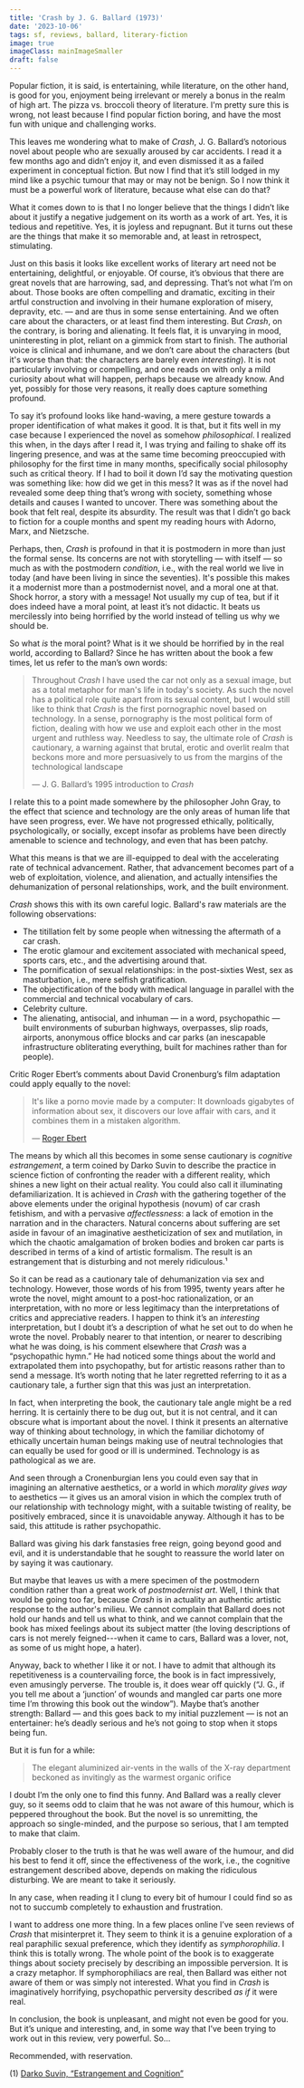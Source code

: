```yaml
---
title: 'Crash by J. G. Ballard (1973)'
date: '2023-10-06'
tags: sf, reviews, ballard, literary-fiction
image: true
imageClass: mainImageSmaller
draft: false
---
```

Popular fiction, it is said, is entertaining, while literature, on the other hand, is good for you, enjoyment being irrelevant or merely a bonus in the realm of high art. The pizza vs. broccoli theory of literature. I'm pretty sure this is wrong, not least because I find popular fiction boring, and have the most fun with unique and challenging works.

This leaves me wondering what to make of _Crash_, J. G. Ballard’s notorious novel about people who are sexually aroused by car accidents. I read it a few months ago and didn’t enjoy it, and even dismissed it as a failed experiment in conceptual fiction. But now I find that it’s still lodged in my mind like a psychic tumour that may or may not be benign. So I now think it must be a powerful work of literature, because what else can do that?

What it comes down to is that I no longer believe that the things I didn’t like about it justify a negative judgement on its worth as a work of art. Yes, it is  tedious and repetitive. Yes, it is joyless and repugnant. But it turns out these are the things that make it so memorable and, at least in retrospect, stimulating.

Just on this basis it looks like excellent works of literary art need not be entertaining, delightful, or enjoyable. Of course, it’s obvious that there are great novels that are harrowing, sad, and depressing. That’s not what I’m on about. Those books are often compelling and dramatic, exciting in their artful construction and involving in their humane exploration of misery, depravity, etc. — and are thus in some sense entertaining. And we often care about the characters, or at least find them interesting. But _Crash_, on the contrary, is boring and alienating. It feels flat, it is unvarying in mood, uninteresting in plot, reliant on a gimmick from start to finish. The authorial voice is clinical and inhumane, and we don’t care about the characters (but it's worse than that: the characters are barely even _interesting_). It is not particularly involving or compelling, and one reads on with only a mild curiosity about what will happen, perhaps because we already know. And yet, possibly for those very reasons, it really does capture something profound.

To say it’s profound looks like hand-waving, a mere gesture towards a proper identification of what makes it good. It is that, but it fits well in my case because I experienced the novel as somehow _philosophical_. I realized this when, in the days after I read it, I was trying and failing to shake off its lingering presence, and was at the same time becoming preoccupied with philosophy for the first time in many months, specifically social philosophy such as critical theory. If I had to boil it down I’d say the motivating question was something like: how did we get in this mess? It was as if the novel had revealed some deep thing that’s wrong with society, something whose details and causes I wanted to uncover. There was something about the book that felt real, despite its absurdity. The result was that I didn’t go back to fiction for a couple months and spent my reading hours with Adorno, Marx, and Nietzsche.

Perhaps, then, _Crash_ is profound in that it is postmodern in more than just the formal sense. Its concerns are not with storytelling — with itself — so much as with the postmodern _condition_, i.e., with the real world we live in today (and have been living in since the seventies). It's possible this makes it a modernist more than a postmodernist novel, and a moral one at that. Shock horror, a story with a message! Not usually my cup of tea, but if it does indeed have a moral point, at least it’s not didactic. It beats us mercilessly into being horrified by the world instead of telling us why we should be.

So what _is_ the moral point? What is it we should be horrified by in the real world, according to Ballard? Since he has written about the book a few times, let us refer to the man’s own words:

> Throughout _Crash_ I have used the car not only as a sexual image, but as a total metaphor for man's life in today's society. As such the novel has a political role quite apart from its sexual content, but I would still like to think that _Crash_ is the first pornographic novel based on technology. In a sense, pornography is the most political form of fiction, dealing with how we use and exploit each other in the most urgent and ruthless way. Needless to say, the ultimate role of _Crash_ is cautionary, a warning against that brutal, erotic and overlit realm that beckons more and more persuasively to us from the margins of the technological landscape
>
> — J. G. Ballard’s 1995 introduction to _Crash_

I relate this to a point made somewhere by the philosopher John Gray, to the effect that science and technology are the only areas of human life that have seen progress, ever. We have not progressed ethically, politically, psychologically, or socially, except insofar as problems have been directly amenable to science and technology, and even that has been patchy.

What this means is that we are ill-equipped to deal with the accelerating rate of technical advancement. Rather, that advancement becomes part of a web of exploitation, violence, and alienation, and actually intensifies the dehumanization of personal relationships, work, and the built environment.

_Crash_ shows this with its own careful logic. Ballard's raw materials are the following observations:

* The titillation felt by some people when witnessing the aftermath of a car crash.
* The erotic glamour and excitement associated with mechanical speed, sports cars, etc., and the advertising around that.
* The pornification of sexual relationships: in the post-sixties West, sex as masturbation, i.e., mere selfish gratification.
* The objectification of the body with medical language in parallel with the commercial and technical vocabulary of cars.
* Celebrity culture.
* The alienating, antisocial, and inhuman — in a word, psychopathic — built environments of suburban highways, overpasses, slip roads, airports, anonymous office blocks and car parks (an inescapable infrastructure obliterating everything, built for machines rather than for people).

Critic Roger Ebert’s comments about David Cronenburg’s film adaptation could apply equally to the novel:

> It's like a porno movie made by a computer: It downloads gigabytes of information about sex, it discovers our love affair with cars, and it combines them in a mistaken algorithm.
>
> — [Roger Ebert](https://www.rogerebert.com/reviews/crash-1997)

The means by which all this becomes in some sense cautionary is _cognitive estrangement_, a term coined by Darko Suvin to describe the practice in science fiction of confronting the reader with a different reality, which shines a new light on their actual reality. You could also call it illuminating defamiliarization. It is achieved in _Crash_ with the gathering together of the above elements under the original hypothesis (novum) of car crash fetishism, and with a pervasive _affectlessness_: a lack of emotion in the narration and in the characters. Natural concerns about suffering are set aside in favour of an imaginative aestheticization of sex and mutilation, in which the chaotic amalgamation of broken bodies and broken car parts is described in terms of a kind of artistic formalism. The result is an estrangement that is disturbing and not merely ridiculous.¹

So it can be read as a cautionary tale of dehumanization via sex and technology. However, those words of his from 1995, twenty years after he wrote the novel, might amount to a post-hoc rationalization, or an interpretation, with no more or less legitimacy than the interpretations of critics and appreciative readers. I happen to think it’s an _interesting_ interpretation, but I doubt it’s a description of what he set out to do when he wrote the novel. Probably nearer to that intention, or nearer to describing what he was doing, is his comment elsewhere that _Crash_ was a “psychopathic hymn.” He had noticed some things about the world and extrapolated them into psychopathy, but for artistic reasons rather than to send a message. It’s worth noting that he later regretted referring to it as a cautionary tale, a further sign that this was just an interpretation.

In fact, when interpreting the book, the cautionary tale angle might be a red herring. It is certainly there to be dug out, but it is not central, and it can obscure what is important about the novel. I think it presents an alternative way of thinking about technology, in which the familiar dichotomy of ethically uncertain human beings making use of neutral technologies that can equally be used for good or ill is undermined. Technology is as pathological as we are.

And seen through a Cronenburgian lens you could even say that in imagining an alternative aesthetics, or a world in which _morality gives way_ to aesthetics — it gives us an amoral vision in which the complex truth of our relationship with technology might, with a suitable twisting of reality, be positively embraced, since it is unavoidable anyway. Although it has to be said, this attitude is rather psychopathic.

Ballard was giving his dark fanstasies free reign, going beyond good and evil, and it is understandable that he sought to reassure the world later on by saying it was cautionary.

But maybe that leaves us with a mere specimen of the postmodern condition rather than a great work of _postmodernist art_. Well, I think that would be going too far, because _Crash_ is in actuality an authentic artistic response to the author's milieu. We cannot complain that Ballard does not hold our hands and tell us what to think, and we cannot complain that the book has mixed feelings about its subject matter (the loving descriptions of cars is not merely feigned---when it came to cars, Ballard was a lover, not, as some of us might hope, a hater).

Anyway, back to whether I like it or not. I have to admit that although its repetitiveness is a countervailing force, the book is in fact impressively, even amusingly perverse. The trouble is, it does wear off quickly (“J. G., if you tell me about a ‘junction’ of wounds and mangled car parts one more time I’m throwing this book out the window”). Maybe that’s another strength: Ballard — and this goes back to my initial puzzlement — is not an entertainer: he’s deadly serious and he’s not going to stop when it stops being fun.

But it is fun for a while:

> The elegant aluminized air-vents in the walls of the X-ray department beckoned as invitingly as the warmest organic orifice

I doubt I’m the only one to find this funny. And Ballard was a really clever guy, so it seems odd to claim that he was not aware of this humour, which is peppered throughout the book. But the novel is so unremitting, the approach so single-minded, and the purpose so serious, that I am tempted to make that claim.

Probably closer to the truth is that he was well aware of the humour, and did his best to fend it off, since the effectiveness of the work, i.e., the cognitive estrangement described above, depends on making the ridiculous disturbing. We are meant to take it seriously.

In any case, when reading it I clung to every bit of humour I could find so as not to succumb completely to exhaustion and frustration.

I want to address one more thing. In a few places online I’ve seen reviews of _Crash_ that misinterpret it. They seem to think it is a genuine exploration of a real paraphilic sexual preference, which they identify as _symphorophilia_. I think this is totally wrong. The whole point of the book is to exaggerate things about society precisely by describing an impossible perversion. It is a crazy metaphor. If symphorophiliacs are real, then Ballard was either not aware of them or was simply not interested. What you find in _Crash_ is imaginatively horrifying, psychopathic perversity described _as if_ it were real.

In conclusion, the book is unpleasant, and might not even be good for you. But it’s unique and interesting, and, in some way that I’ve been trying to work out in this review, very powerful. So…

Recommended, with reservation.

(1) [Darko Suvin, “Estrangement and Cognition”](http://strangehorizons.com/non-fiction/articles/estrangement-and-cognition/)